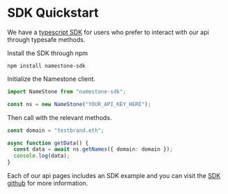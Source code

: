 # SDK Quickstart

We have a [typescript SDK](https://github.com/resolverworks/namestone-sdk) for users who prefer to interact with our api through typesafe methods.

Install the SDK through npm

```
npm install namestone-sdk
```

Initialize the Namestone client.

```ts
import NameStone from "namestone-sdk";

const ns = new NameStone("YOUR_API_KEY_HERE");
```

Then call with the relevant methods.

```ts
const domain = "testbrand.eth";

async function getData() {
  const data = await ns.getNames({ domain: domain });
  console.log(data);
}
```

Each of our api pages includes an SDK example and you can visit the [SDK github](https://github.com/resolverworks/namestone-sdk) for more information.
